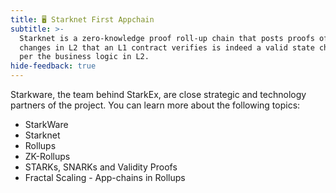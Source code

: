 ```yaml
---
title: 🖥️ Starknet First Appchain
subtitle: >-
  Starknet is a zero-knowledge proof roll-up chain that posts proofs of state
  changes in L2 that an L1 contract verifies is indeed a valid state change as
  per the business logic in L2.
hide-feedback: true
---
```


Starkware, the team behind StarkEx, are close strategic and technology partners of the project. You can learn more about the following topics:

* StarkWare
* Starknet
* Rollups
* ZK-Rollups
* STARKs, SNARKs and Validity Proofs
* Fractal Scaling - App-chains in Rollups
